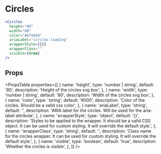 ---
---

# Circles

```jsx live
<Circles
  height="80"
  width="80"
  color="#4fa94d"
  ariaLabel="circles-loading"
  wrapperStyle={{}}
  wrapperClass=""
  visible={true}
/>
```

## Props

<PropsTable
  properties={[
     {
      name: 'height',
      type: 'number | string',
      default: '80',
      description: 'Height of the circles svg box',
    },
    {
      name: 'width',
      type: 'number | string',
      default: '80',
      description: 'Width of the circles svg box',
    },
    {
      name: 'color',
      type: 'string',
      default: '#000',
      description: 'Color of the circles. Should be a valid css color',
    },
    {
      name: 'ariaLabel',
      type: 'string',
      default: '',
      description: 'ARIA label for the circles. Will be used for the aria-label attribute',
    },
    {
      name: 'wrapperStyle',
      type: 'object',
      default: '{}',
      description: 'Styles to be applied to the wrapper. It should be a valid CSS object. It can be used for custom styling. It will override the default style.',
    },
    {
      name: 'wrapperClass',
      type: 'string',
      default: '',
      description: 'Class name for the circles wrapper. It can be used for custom styling. It will override the default style.',
    },
    {
      name: 'visible',
      type: 'boolean',
      default: 'true',
      description: 'Whether the circles is visible',
    },
  ]}
/>

